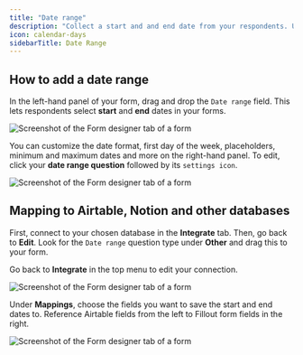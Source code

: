 ```yaml
---
title: "Date range"
description: "Collect a start and and end date from your respondents. Useful for booking forms, project planning or anytime you need to collect a date duration."
icon: calendar-days
sidebarTitle: Date Range
---
```


## How to add a date range

In the left-hand panel of your form, drag and drop the `Date range` field. This lets respondents select **start** and **end** dates in your forms.

<Frame>
  <img src="/images/images/image-15.png" alt="Screenshot of the Form designer tab of a form" />
</Frame>

You can customize the date format, first day of the week, placeholders, minimum and maximum dates and more on the right-hand panel. To edit, click your **date range question** followed by its `settings icon`.

<Frame>
  <img src="/images/images/image-16.png" alt="Screenshot of the Form designer tab of a form" />
</Frame>

## Mapping to Airtable, Notion and other databases

First, connect to your chosen database in the **Integrate** tab. Then, go back to **Edit**. Look for the `Date range` question type under **Other** and drag this to your form.

Go back to **Integrate** in the top menu to edit your connection.

<Frame>
  <img src="/images/images/image-17.png" alt="Screenshot of the Form designer tab of a form" />
</Frame>

Under **Mappings**, choose the fields you want to save the start and end dates to. Reference Airtable fields from the left to Fillout form fields in the right.

<Frame>
  <img src="/images/images/image-18.png" alt="Screenshot of the Form designer tab of a form" />
</Frame>
